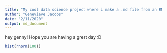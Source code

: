 ```yaml
---
title: "My cool data science project where i make a .md file from an RMD file"
author: "Genevieve Jacobs"
date: "2/11/2020"
output: md_document
---
```


hey genny! Hope you are having a great day :D

```r
hist(rnorm(100))
```

